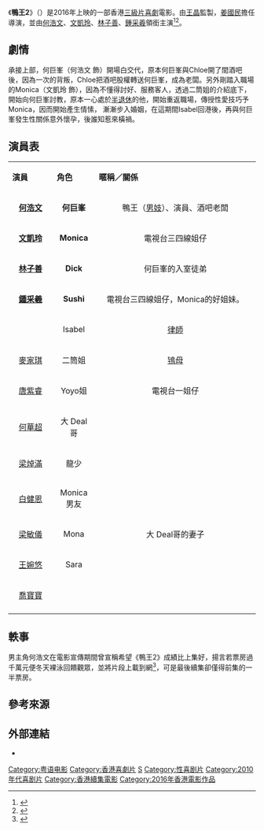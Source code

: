 {{Infobox Film
| name               = 鴨王2
| original_name      = ''{{lang|en|The Gigolo 2}}''<ref name="hkyahoo-2016-29661"/>
| image              = 鴨王2.jpg
| image_size         = 
| caption            = 
| director           = [[姜國民|姜國民]]<ref name="hkyahoo-2016-29661"/>
| producer           = [[王晶|王晶]]
| producer_2         = 
| writer             = 
| starring           = {{ubl|[[何浩文|何浩文]]|[[文凱玲|文凱玲]]|{{link-yue|林莉嫻|林莉嫻}}|[[林子善|林子善]]}}<ref name="hkyahoo-2016-29661"/>
| music              = 
| cinematography     = 
| editing            = 
| production_company = 
| distributor        = 
| released           = 2016年1月14日（香港）<ref name="hkyahoo-2016-29661">{{cite web|url=https://movie.yahoo-leisure.hk/movie/details/29661-%E9%B4%A8%E7%8E%8B2|title=鴨王2 The Gigolo 2|accessdate=2016-01-08|publisher=Yahoo[[雅虎香港|雅虎香港]]|archive-date=2019-10-28|archive-url=https://web.archive.org/web/20191028103233/https://movie.yahoo-leisure.hk/movie/details/29661-%E9%B4%A8%E7%8E%8B2|dead-url=no}}</ref>
| runtime            = 96分鐘<ref name="hkyahoo-2016-29661"/>
| country            = {{香港電影產地}}
| language           = 粵語
| budget             = 
| gross              = [[港幣|港幣]]$2,520,000 （四週累計票房）<ref>{{cite web|url=http://hk.dorama.info/drama/pfd_boxoffice.php?num=16579|title=香港偶像劇場 鴨王2票房|accessdate=2017-07-23|archive-date=2019-09-03|archive-url=https://web.archive.org/web/20190903075918/http://hk.dorama.info/drama/pfd_boxoffice.php?num=16579|dead-url=no}}</ref>
| preceded_by        =[[鴨王|鴨王]]（2015年）
| followed_by        = 
| imdb_id            = 
}}

《'''鴨王2'''》（{{lang-en|''The Gigolo 2''}}）是2016年上映的一部香港[[三級片|三級片]][[喜劇|喜劇]]電影。由[[王晶|王晶]]監製，[[姜國民|姜國民]]擔任導演，並由[[何浩文|何浩文]]、[[文凱玲|文凱玲]]、[[林子善|林子善]]、[[鍾采羲|鍾采羲]]領銜主演<ref>{{cite news|url= |title= 何浩文《鴨王2》半裸騷肌 文凱玲首拍牀戲 |date=2015-10-13|author1=|author2= |accessdate=2016-01-08 |publisher=明報新聞網 }}</ref><ref>{{cite news|url= |title= 林莉嫻孭飛《鴨王2》何浩文：正過袁嘉敏！ |date=2015-09-20 |author1=專案組|author2= 影視組|accessdate=2016-01-08 |publisher=東方日報 }}</ref>。
==劇情==
承接上部，何巨峯（何浩文 飾）開場白交代，原本何巨峯與Chloe開了間酒吧後，因為一次的背叛，Chloe把酒吧股權轉送何巨峯，成為老闆。另外剛踏入職場的Monica（文凱玲 飾），因為不懂得討好、服務客人，透過二筒姐的介紹底下，開始向何巨峯討教，原本一心處於[[半退休|半退休]]的他，開始重返職場，傳授性愛技巧予Monica，因而開始產生情愫，
漸漸步入婚姻，在這期間Isabel回港後，再與何巨峯發生性關係意外懷孕，後誰知惹來橫禍。

==演員表==
{|class="wikitable" width="55%"
|- style="background:cornflowerblue; color:snow" align=center 
|style="width:18%"|'''演員'''||style="width:17%"|'''角色'''||'''暱稱／關係'''
|-
|<center>'''[[何浩文|何浩文]]'''||<center>'''何巨峯'''||<center>鴨王（[[男妓|男妓]]）、演員、酒吧老闆
|-
|<center>'''[[文凱玲|文凱玲]]'''||<center>'''Monica '''||<center>電視台三四線姐仔
|-
|<center>'''[[林子善|林子善]]'''||<center>'''Dick'''||<center>何巨峯的入室徒弟
|-
|<center>'''[[鍾采羲|鍾采羲]]'''||<center>'''Sushi'''||<center>電視台三四線姐仔，Monica的好姐妹。
|-
|<center>{{link-yue|林莉嫻|林莉嫻}}||<center>Isabel||<center>[[律師|律師]]
|-
|<center>[[麥家琪|麥家琪]]||<center>二筒姐||<center>[[鴇母|鴇母]]
|-
|<center>[[唐紫睿|唐紫睿]]||<center>Yoyo姐||<center>電視台一姐仔
|-
|<center>[[何華超|何華超]]||<center>大 Deal 哥||
|-
|<center>[[梁焯滿|梁焯滿]]||<center>龍少||
|-
|<center>[[白健恩|白健恩]]||<center>Monica 男友||
|-
|<center>[[梁敏儀|梁敏儀]]||<center>Mona ||<center>大 Deal哥的妻子
|-
|<center>[[王婉悠|王婉悠]]||<center>Sara ||
|-
|<center>[[喬寶寶|喬寶寶]]||<center> ||
|-
|}

== 軼事 ==

男主角何浩文在電影宣傳期間曾宣稱希望《鴨王2》成績比上集好，揚言若票房過千萬元便冬天裸泳回饋觀眾，並將片段上載到網<ref>{{Cite web |url=https://news.mingpao.com/ins/instantnews/web_tc/article/20160109/s00007/1452347221041 |title=何浩文揚言《鴨王2》票房過千萬裸泳 |accessdate=2017-07-23 |archive-date=2018-06-21 |archive-url=https://web.archive.org/web/20180621093322/https://news.mingpao.com/ins/instantnews/web_tc/article/20160109/s00007/1452347221041 |dead-url=no }}</ref>，可是最後續集卻僅得前集的一半票房。

== 參考來源 ==
{{REFLIST}}
<!--
{{reflist|2|refs=
}}
-->
== 外部連結 ==
* {{hkmdb title|18463}}

{{DEFAULTSORT:JIN}}
[[Category:粤语电影|Category:粤语电影]]
[[Category:香港喜劇片|Category:香港喜劇片]]
[[Category:香港情色片|S]]
[[Category:性喜剧片|Category:性喜剧片]]
[[Category:2010年代喜剧片|Category:2010年代喜剧片]]
[[Category:香港續集電影|Category:香港續集電影]]
[[Category:2016年香港電影作品|Category:2016年香港電影作品]]